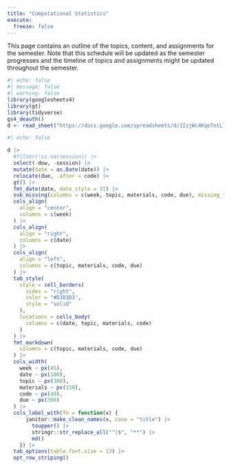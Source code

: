 ```yaml
---
title: "Computational Statistics"
execute: 
  freeze: false
---
```


This page contains an outline of the topics, content, and assignments for the semester. Note that this schedule will be updated as the semester progresses and the timeline of topics and assignments might be updated throughout the semester.

```r
#| echo: false
#| message: false
#| warning: false
library(googlesheets4)
library(gt)
library(tidyverse)
gs4_deauth()
d <- read_sheet("https://docs.google.com/spreadsheets/d/1IzjWc4KqeTntLlbGvPxt5eGwb4sby9dZNwD2AHZnh8Y/edit?usp=sharing")
```

```r
#| echo: false

d |>
  #filter(!is.na(session)) |>
  select(-dow, -session) |>
  mutate(date = as.Date(date)) |>
  relocate(due, .after = code) |>
  gt() |>
  fmt_date(date, date_style = 31) |>
  sub_missing(columns = c(week, topic, materials, code, due), missing_text = "") |>
  cols_align(
    align = "center", 
    columns = c(week)
  ) |>
  cols_align(
    align = "right", 
    columns = c(date)
  ) |>
  cols_align(
    align = "left", 
    columns = c(topic, materials, code, due)
  ) |>
  tab_style(
    style = cell_borders(
      sides = "right",
      color = "#D3D3D3",
      style = "solid"
    ),
    locations = cells_body(
      columns = c(date, topic, materials, code)
    )
  ) |>
  fmt_markdown(
    columns = c(topic, materials, code, due)
  ) |>
  cols_width(
    week ~ px(45),
    date ~ px(100), 
    topic ~ px(300),
    materials ~ px(150),
    code ~ px(40),
    due ~ px(300)
  ) |>
  cols_label_with(fn = function(x) {
      janitor::make_clean_names(x, case = "title") |>
        toupper() |>
        stringr::str_replace_all("^|$", "**") |>
        md()
    }) |>
  tab_options(table.font.size = 13) |>
  opt_row_striping()
```
